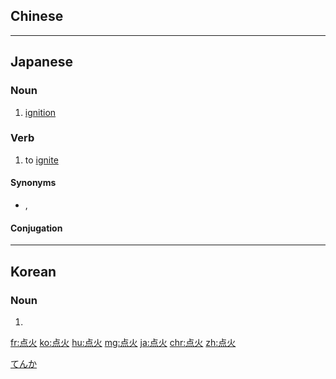 {{also|點火}}
==Chinese==
{{zh-see|點火}}

----

==Japanese==
{{ja-kanjitab|てん|か|yomi=o}}

===Noun===
{{ja-noun|てんか|kyu=點火}}

# [[ignition]]

===Verb===
{{ja-verb-suru|tr=both|てんか|kyu=點火}}

# to [[ignite]]

====Synonyms====
* {{ja-r|引火|いんか}}, {{ja-r|発火|はっか}}

====Conjugation====
{{ja-suru|てんか}}

[[Category:ja:Fire|てんか]]
----
==Korean==
{{ko-hanjatab}}

===Noun===
{{ko-noun|hj|hangeul=점화}}

# {{hanja form of|점화|[[ignition]]}}

[[fr:点火]]
[[ko:点火]]
[[hu:点火]]
[[mg:点火]]
[[ja:点火]]
[[chr:点火]]
[[zh:点火]]